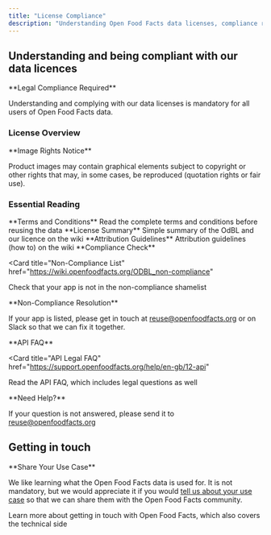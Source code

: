 ```yaml
---
title: "License Compliance"
description: "Understanding Open Food Facts data licenses, compliance requirements, and legal guidelines for using the database and images"
---
```



## Understanding and being compliant with our data licences

<Callout type="warn">
**Legal Compliance Required**

Understanding and complying with our data licenses is mandatory for all users of Open Food Facts data.

</Callout>

### License Overview

<Cards>
  <Card
    title="Open Database License"
    href="https://opendatacommons.org/licenses/odbl/1.0/"
    description="The Open Food Facts database is available under ODbL"
  />
  <Card
    title="Database Contents License"
    href="https://opendatacommons.org/licenses/dbcl/1.0/"
    description="Individual contents of the database are available under DBCL"
  />
  <Card
    title="Creative Commons BY-SA"
    href="https://creativecommons.org/licenses/by-sa/3.0/deed.en"
    description="Product images are available under CC BY-SA license"
  />
</Cards>

<Callout>
**Image Rights Notice**

Product images may contain graphical elements subject to copyright or other rights that may, in some cases, be reproduced (quotation rights or fair use).

</Callout>

### Essential Reading

<Steps>
<Step>
**Terms and Conditions**

<Card title="Terms of Use and Reuse" href="https://world.openfoodfacts.org/terms-of-use">
Read the complete terms and conditions before reusing the data
</Card>
</Step>

<Step>
**License Summary**

<Card title="OdBL License Summary" href="https://wiki.openfoodfacts.org/ODBL_License">
Simple summary of the OdBL and our licence on the wiki
</Card>
</Step>

<Step>
**Attribution Guidelines**

<Card title="Attribution How-To" href="https://wiki.openfoodfacts.org/ODBL_License">
Attribution guidelines (how to) on the wiki
</Card>
</Step>

<Step>
**Compliance Check**

<Card
  title="Non-Compliance List"
  href="https://wiki.openfoodfacts.org/ODBL_non-compliance"
>
  Check that your app is not in the non-compliance shamelist
</Card>

<Callout type="warn">
**Non-Compliance Resolution**

If your app is listed, please get in touch at [reuse@openfoodfacts.org](mailto:reuse@openfoodfacts.org) or on Slack so that we can fix it together.

</Callout>
</Step>

<Step>
**API FAQ**

<Card
  title="API Legal FAQ"
  href="https://support.openfoodfacts.org/help/en-gb/12-api"
>
  Read the API FAQ, which includes legal questions as well
</Card>

<Callout>
**Need Help?**

If your question is not answered, please send it to [reuse@openfoodfacts.org](mailto:reuse@openfoodfacts.org)

</Callout>
</Step>
</Steps>

## Getting in touch

<Callout>
**Share Your Use Case**

We like learning what the Open Food Facts data is used for. It is not mandatory, but we would appreciate it if you would [tell us about your use case](mailto:reuse@openfoodfacts.org) so that we can share them with the Open Food Facts community.

</Callout>

<Card title="Getting in Touch Guide" href="/docs/Product-Opener/tutorials/getting-started/get-in-touch-with-openfoodfacts">
  Learn more about getting in touch with Open Food Facts, which also covers the
  technical side
</Card>
